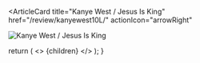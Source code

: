 <ArticleCard
  title="Kanye West / Jesus Is King"
  href="/review/kanyewest10L/"
  actionIcon="arrowRight"
>

![Kanye West / Jesus Is King](../../images/cd/kanyewest10L.jpg)

</ArticleCard>

  return (
    <>
      {children}
    </>
  );
}